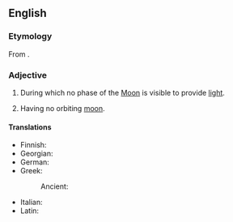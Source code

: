 {{also|Moonless}}
==English==

===Etymology===
From {{suffix|en|moon|less}}.

===Adjective===
{{en-adj|-}}

# {{lb|en|of a night}} During which no phase of the [[Moon]] is visible to provide [[light]].
# {{lb|en|of a planet}} Having no orbiting [[moon]].

====Translations====
{{trans-top|during which the Moon is not visible}}
* Finnish: {{t|fi|kuuton}}
* Georgian: {{t|ka|უმთვარო}}
* German: {{t+|de|mondlos}}
* Greek:
*: Ancient: {{t|grc|ἀσέληνος}}
{{trans-mid}}
* Italian: {{t+|it|illune}}
* Latin: {{t|la|illūnis}}
{{trans-bottom}}

{{c|en|Astronomy}}